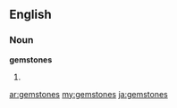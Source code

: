 ==English==

===Noun===
'''gemstones'''

# {{plural of|[[gemstone]]}}

[[ar:gemstones]]
[[my:gemstones]]
[[ja:gemstones]]